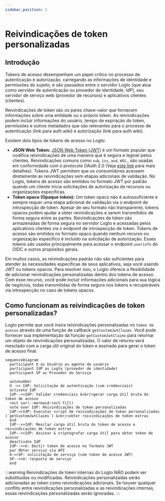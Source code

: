 ```yaml
---
sidebar_position: 2
---
```


# Reivindicações de token personalizadas

## Introdução

Tokens de acesso desempenham um papel crítico no processo de autenticação e autorização, carregando as informações de identidade e permissões do sujeito, e são passados entre o servidor Logto (que atua como servidor de autenticação ou provedor de identidade, IdP), seu servidor de serviço web (provedor de recursos) e aplicativos clientes (clientes).

Reivindicações de token são os pares chave-valor que fornecem informações sobre uma entidade ou o próprio token. As reivindicações podem incluir informações do usuário, tempo de expiração do token, permissões e outros metadados que são relevantes para o processo de autenticação (link para auth.wiki) e autorização (link para auth.wiki).

Existem dois tipos de tokens de acesso no Logto:

- **JSON Web Token:** [JSON Web Token (JWT)](https://datatracker.ietf.org/doc/html/rfc7519) é um formato popular que codifica reivindicações de uma maneira que é segura e legível pelos clientes. Reivindicações comuns como `sub`, `iss`, `aud`, etc., são usadas em conformidade com o protocolo OAuth 2.0 (Veja [este link](https://datatracker.ietf.org/doc/html/rfc7519#section-4) para mais detalhes). Tokens JWT permitem que os consumidores acessem diretamente as reivindicações sem etapas adicionais de validação. No Logto, tokens de acesso são emitidos no formato JWT por padrão quando um cliente inicia solicitações de autorização de recursos ou organizações específicas.
- **Token opaco (Opaque token):** Um token opaco não é autossuficiente e sempre requer uma etapa adicional de validação via o endpoint de introspecção de token. Apesar de seu formato não transparente, tokens opacos podem ajudar a obter reivindicações e serem transmitidos de forma segura entre as partes. Reivindicações de token são armazenadas de forma segura no servidor Logto e acessadas pelos aplicativos clientes via o endpoint de introspecção de token. Tokens de acesso são emitidos no formato opaco quando nenhum recurso ou organização específico é incluído na solicitação de autorização. Esses tokens são usados principalmente para acessar o endpoint `userinfo` do OIDC e outros propósitos gerais.

Em muitos casos, as reivindicações padrão não são suficientes para atender às necessidades específicas de seus aplicativos, seja você usando JWT ou tokens opacos. Para resolver isso, o Logto oferece a flexibilidade de adicionar reivindicações personalizadas dentro dos tokens de acesso. Com esse recurso, você pode incluir informações adicionais para sua lógica de negócios, todas transmitidas de forma segura nos tokens e recuperáveis via introspecção no caso de tokens opacos.

## Como funcionam as reivindicações de token personalizadas?

Logto permite que você insira reivindicações personalizadas no `token de acesso` através de uma função de callback `getCustomJwtClaims`. Você pode fornecer sua implementação da função `getCustomJwtClaims` para retornar um objeto de reivindicações personalizadas. O valor de retorno será mesclado com a carga útil original do token e assinado para gerar o token de acesso final.

```mermaid
sequenceDiagram
  participant U as Usuário ou agente do usuário
  participant IdP as Logto (provedor de identidade)
  participant SP as Provedor de Serviço

  autonumber
  U ->> IdP: Solicitação de autenticação (com credenciais)
  activate IdP
  IdP-->>IdP: Validar credenciais &<br/>gerar carga útil bruta do token de acesso
  rect var(--mermaid-rect-fill)
  note over IdP: Reivindicações de token personalizadas
  IdP->>IdP: Executar script de reivindicações de token personalizadas (`getCustomJwtClaims`) &<br/>obter reivindicações de token extras
  end
  IdP-->>IdP: Mesclar carga útil bruta do token de acesso e reivindicações de token extras
  IdP-->>IdP: Assinar & criptografar carga útil para obter token de acesso
  deactivate IdP
  IdP-->>U: Emitir token de acesso no formato JWT
  par Obter serviço via API
  U->>SP: solicitação de serviço (com token de acesso JWT)
  SP-->>U: resposta de serviço
  end
```

:::warning
Reivindicações de token internas do Logto NÃO podem ser substituídas ou modificadas. Reivindicações personalizadas serão adicionadas ao token como reivindicações adicionais. Se houver qualquer conflito entre reivindicações personalizadas e as reivindicações internas, essas reivindicações personalizadas serão ignoradas.
:::
